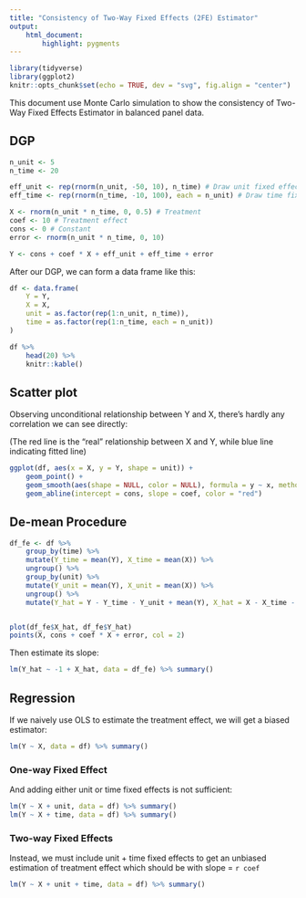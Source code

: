 ```yaml
---
title: "Consistency of Two-Way Fixed Effects (2FE) Estimator"
output:
    html_document:
        highlight: pygments
---
```


```r
library(tidyverse)
library(ggplot2)
knitr::opts_chunk$set(echo = TRUE, dev = "svg", fig.align = "center")
```

This document use Monte Carlo simulation to show the consistency of Two-Way Fixed Effects Estimator in balanced panel data.

## DGP

```r
n_unit <- 5
n_time <- 20

eff_unit <- rep(rnorm(n_unit, -50, 10), n_time) # Draw unit fixed effect
eff_time <- rep(rnorm(n_time, -10, 100), each = n_unit) # Draw time fixed effect

X <- rnorm(n_unit * n_time, 0, 0.5) # Treatment
coef <- 10 # Treatment effect
cons <- 0 # Constant
error <- rnorm(n_unit * n_time, 0, 10)

Y <- cons + coef * X + eff_unit + eff_time + error
```

After our DGP, we can form a data frame like this:
```r
df <- data.frame(
    Y = Y,
    X = X,
    unit = as.factor(rep(1:n_unit, n_time)),
    time = as.factor(rep(1:n_time, each = n_unit))
)

df %>%
    head(20) %>%
    knitr::kable()
```

## Scatter plot

Observing unconditional relationship between Y and X, there's hardly any correlation we can see directly:

(The red line is the "real" relationship between X and Y, while blue line indicating fitted line)
```r
ggplot(df, aes(x = X, y = Y, shape = unit)) +
    geom_point() +
    geom_smooth(aes(shape = NULL, color = NULL), formula = y ~ x, method = "lm", se = FALSE) +
    geom_abline(intercept = cons, slope = coef, color = "red")
```

## De-mean Procedure

```r
df_fe <- df %>%
    group_by(time) %>%
    mutate(Y_time = mean(Y), X_time = mean(X)) %>%
    ungroup() %>%
    group_by(unit) %>%
    mutate(Y_unit = mean(Y), X_unit = mean(X)) %>%
    ungroup() %>%
    mutate(Y_hat = Y - Y_time - Y_unit + mean(Y), X_hat = X - X_time - X_unit + mean(X))


plot(df_fe$X_hat, df_fe$Y_hat)
points(X, cons + coef * X + error, col = 2)
```

Then estimate its slope:

```r
lm(Y_hat ~ -1 + X_hat, data = df_fe) %>% summary()
```

## Regression

If we naively use OLS to estimate the treatment effect, we will get a biased estimator:
```r
lm(Y ~ X, data = df) %>% summary()
```

### One-way Fixed Effect

And adding either unit or time fixed effects is not sufficient:

```r
lm(Y ~ X + unit, data = df) %>% summary()
lm(Y ~ X + time, data = df) %>% summary()
```

### Two-way Fixed Effects

Instead, we must include unit + time fixed effects to get an unbiased estimation of treatment effect which should be with slope = `r coef`

```r
lm(Y ~ X + unit + time, data = df) %>% summary()
```